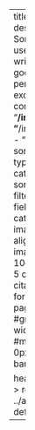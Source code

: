---
title: "Tools" 
description: |
  Some (hopefully) useful tools which I write as public goods and personal coding excercises.
listing: 
  contents: 
    - "**/index.qmd"
    - "**/index.markdown"
    - "**/index.md"
  sort: "date desc"
  type: default
  categories: true
  sort-ui: false
  filter-ui: false
  fields: [title, author, categories, date, image]
  image-align: right
  # image-height: 10em
  page-size: 5
comments: false
citation: false
format: 
  html: 
    page-layout: full
    #grid:
      #sidebar-width: 0px
      #margin-width: 0px
title-block-banner: true

header-includes: >
  <link rel="stylesheet" href="../assets/listing-default.css">
resources:
  - ../assets/listing-default.css
---